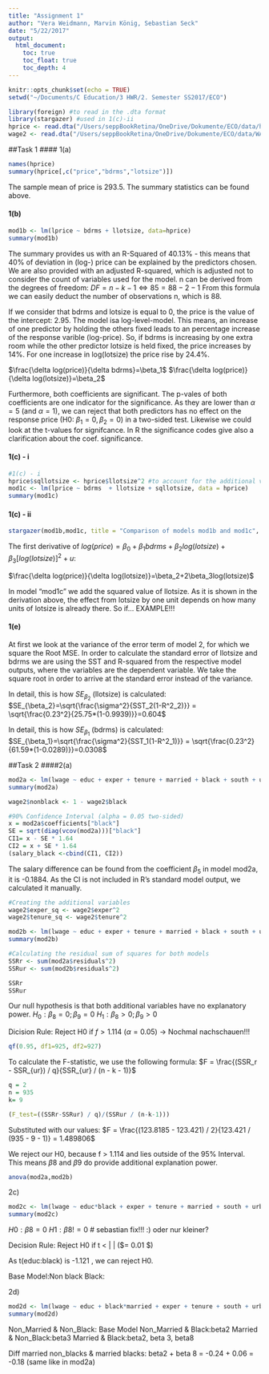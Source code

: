 ```yaml
---
title: "Assignment 1"
author: "Vera Weidmann, Marvin König, Sebastian Seck"
date: "5/22/2017"
output:
  html_document:
    toc: true
    toc_float: true
    toc_depth: 4
---
```


```r
knitr::opts_chunk$set(echo = TRUE)
setwd("~/Documents/C Education/3 HWR/2. Semester SS2017/ECO")
```

```r
library(foreign) #to read in the .dta format
library(stargazer) #used in 1(c)-ii
hprice <- read.dta("/Users/seppBookRetina/OneDrive/Dokumente/ECO/data/hprice1.dta")
wage2 <- read.dta("/Users/seppBookRetina/OneDrive/Dokumente/ECO/data/WAGE2.DTA")
```

##Task 1
#### 1(a)
```r
names(hprice)
summary(hprice[,c("price","bdrms","lotsize")])
```
The sample mean of price is 293.5. The summary statistics can be found above.

#### 1(b)
```r
mod1b <- lm(lprice ~ bdrms + llotsize, data=hprice)
summary(mod1b)
```
The summary provides us with an R-Squared of 40.13% - this means that 40% of deviation in (log-) price can be explained by the predictors chosen. We are also provided with an adjusted R-squared, which is adjusted not to consider the count of variables used for the model.
n can be derived from the degrees of freedom: $DF = n-k-1 \Leftrightarrow 85 = 88-2-1$ From this formula we can easily deduct the number of observations n, which is 88.

If we consider that bdrms and lotsize is equal to 0, the price is the value of the intercept: 2.95. The model isa log-level-model. This means, an increase of one predictor by holding the others fixed leads to an percentage increase of the response varible (log-price).
So, if bdrms is increasing by one extra room while the other predictor lotsize is held fixed, the price increases by 14%. For one increase in log(lotsize) the price rise by 24.4%.

$\frac{\delta log(price)}{\delta bdrms}=\beta_1$
$\frac{\delta log(price)}{\delta log(lotsize)}=\beta_2$

Furthermore, both coefficients are significant. The p-vales of both coefficients are one indicator for the significance. As they are lower than $\alpha = 5%$ (and $\alpha = 1%$), we can reject that both predictors has no effect on the response price (H0: $\beta_1 = 0, \beta_2  =0$) in a two-sided test.
Likewise we could look at the t-values for signifcance. In R the significance codes give also a clarification about the coef. significance.

#### 1(c) - i
```r
#1(c) - i
hprice$sqllotsize <- hprice$llotsize^2 #to account for the additional variable, we simply create another column
mod1c <- lm(lprice ~ bdrms  + llotsize + sqllotsize, data = hprice)
summary(mod1c)
```
#### 1(c) - ii
```r
stargazer(mod1b,mod1c, title = "Comparison of models mod1b and mod1c", type="html", model.names = FALSE,column.labels = c("mod1b", "mod1c"), column.separate = c(1,1), style = "qje")
```

The first derivative of $log(price)=\beta_0+\beta_1bdrms+\beta_2log(lotsize)+\beta_3[log(lotsize)]^2+u$:  

$\frac{\delta log(price)}{\delta log(lotsize)}=\beta_2+2\beta_3log(lotsize)$

In model "mod1c" we add the squared value of llotsize. As it is shown in the derivation above, the effect from lotsize by one unit depends on how many units of lotsize is already there. So if... EXAMPLE!!!

#### 1(e)
At first we look at the variance of the error term of model 2, for which we square the Root MSE. In order to calculate the standard error of llotsize and bdrms we are using the SST and R-squared from the respective model outputs, where the variables are the dependent variable. We take the square root in order to arrive at the standard error instead of the variance.

In detail, this is how $SE_{\beta_2}$ (llotsize) is calculated:  
$SE_{\beta_2}=\sqrt{\frac{\sigma^2}{SST_2(1-R^2_2)}} = \sqrt{\frac{0.23^2}{25.75*(1-0.9939)}}=0.604$

In detail, this is how $SE_{\beta_1}$ (bdrms) is calculated:  
$SE_{\beta_1}=\sqrt{\frac{\sigma^2}{SST_1(1-R^2_1)}} = \sqrt{\frac{0.23^2}{61.59*(1-0.0289)}}=0.0308$

##Task 2
####2(a)
```r
mod2a <- lm(lwage ~ educ + exper + tenure + married + black + south + urban, data = wage2)
summary(mod2a)

wage2$nonblack <- 1 - wage2$black

#90% Confidence Interval (alpha = 0.05 two-sided)
x = mod2a$coefficients["black"]
SE = sqrt(diag(vcov(mod2a)))["black"]
CI1= x - SE * 1.64
CI2 = x + SE * 1.64
(salary_black <-cbind(CI1, CI2))
```
The salary difference can be found from the coefficient $\beta_5$ in model mod2a, it is -0.1884. As the CI is not included in R's standard model output, we calculated it manually.

```r
#Creating the additional variables
wage2$exper_sq <- wage2$exper^2
wage2$tenure_sq <- wage2$tenure^2

mod2b <- lm(lwage ~ educ + exper + tenure + married + black + south + urban + exper_sq + tenure_sq, data = wage2)
summary(mod2b)

#Calculating the residual sum of squares for both models
SSRr <- sum(mod2a$residuals^2)
SSRur <- sum(mod2b$residuals^2)

SSRr
SSRur
```
Our null hypothesis is that both additional variables have no explanatory power. 
$H_0: \beta_8=0; \beta_9=0$
$H_1: \beta_8>0; \beta_9>0$

Dicision Rule:
Reject H0 if $f > 1.114$ ($\alpha = 0.05$) -> Nochmal nachschauen!!!
```r
qf(0.95, df1=925, df2=927)
```


To calculate the F-statistic, we use the following formula:
$F = \frac{(SSR_r - SSR_{ur}) / q}{SSR_{ur} / (n - k - 1)}$

```r
q = 2
n = 935 
k= 9

(F_test=((SSRr-SSRur) / q)/(SSRur / (n-k-1)))
```

Substituted with our values:
$F = \frac{(123.8185 - 123.421) / 2}{123.421 / (935 - 9 - 1)} = 1.489806$

We reject our H0, because f > 1.114 and lies outside of the 95% Interval. This means $\beta8$ and $\beta9$ do provide additional explanation power. 

```r
anova(mod2a,mod2b)
```


2c)

```r
mod2c <- lm(lwage ~ educ*black + exper + tenure + married + south + urban, data = wage2)
summary(mod2c)

````

$H0: \beta8 =0$
$H1: \beta8 != 0$ # sebastian fix!!! :) oder nur kleiner?

Decision Rule: Reject H0 if t < | |   ($\alpha = 0.01 $)

As t(educ:black) is -1.121 , we can reject H0.

Base Model:Non black
Black:


2d)
```r
mod2d <- lm(lwage ~ educ + black*married + exper + tenure + south + urban, data = wage2)
summary(mod2d)

````

Non_Married & Non_Black: Base Model
Non_Married & Black:beta2
Married & Non_Black:beta3
Married & Black:beta2, beta 3, beta8

Diff married non_blacks & married blacks:
beta2 + beta 8 = -0.24 + 0.06 = -0.18 (same like in mod2a)
